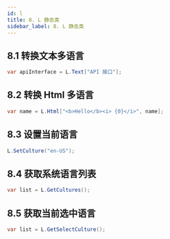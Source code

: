 ```yaml
---
id: l
title: 8. L 静态类
sidebar_label: 8. L 静态类
---
```


## 8.1 转换文本多语言

```cs showLineNumbers 
var apiInterface = L.Text["API 接口"];
```

## 8.2 转换 Html 多语言

```cs showLineNumbers 
var name = L.Html["<b>Hello</b><i> {0}</i>", name];
```

## 8.3 设置当前语言

```cs showLineNumbers 
L.SetCulture("en-US");
```

## 8.4 获取系统语言列表

```cs showLineNumbers 
var list = L.GetCultures();
```

## 8.5 获取当前选中语言

```cs showLineNumbers 
var list = L.GetSelectCulture();
```
